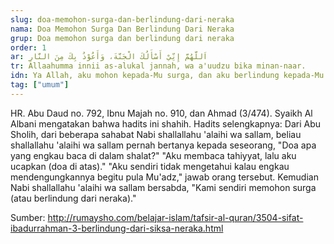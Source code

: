 ```yaml
---
slug: doa-memohon-surga-dan-berlindung-dari-neraka
nama: Doa Memohon Surga Dan Berlindung Dari Neraka
grup: Doa memohon surga dan berlindung dari neraka
order: 1
ar: اَللَّهُمَّ إِنِّيْ أَسْأَلُكَ الْجَنَّةَ، وَأَعُوْذُ بِكَ مِنَ النَّارِ
tr: Allaahumma innii as-alukal jannah, wa a'uudzu bika minan-naar.
idn: Ya Allah, aku mohon kepada-Mu surga, dan aku berlindung kepada-Mu dari neraka.
tag: ["umum"]
---
```


HR. Abu Daud no. 792, Ibnu Majah no. 910, dan Ahmad (3/474). Syaikh Al Albani mengatakan bahwa hadits ini shahih.
Hadits selengkapnya:
Dari Abu Sholih, dari beberapa sahabat Nabi shallallahu 'alaihi wa sallam, beliau shallallahu 'alaihi wa sallam pernah bertanya kepada seseorang, "Doa apa yang engkau baca di dalam shalat?" "Aku membaca tahiyyat, lalu aku ucapkan (doa di atas)." "Aku sendiri tidak mengetahui kalau engkau mendengungkannya begitu pula Mu'adz," jawab orang tersebut. Kemudian Nabi shallallahu 'alaihi wa sallam bersabda, "Kami sendiri memohon surga (atau berlindung dari neraka)."


Sumber: http://rumaysho.com/belajar-islam/tafsir-al-quran/3504-sifat-ibadurrahman-3-berlindung-dari-siksa-neraka.html
